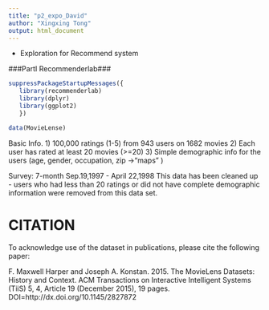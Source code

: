 ```yaml
---
title: "p2_expo_David"
author: "Xingxing Tong"
output: html_document
---
```


- Exploration for Recommend system

###PartI Recommenderlab###

```r
suppressPackageStartupMessages({
   library(recommenderlab)
   library(dplyr) 
   library(ggplot2) 
   })

data(MovieLense)

```


Basic Info.
1) 100,000 ratings (1-5) from 943 users on 1682 movies
2) Each user has rated at least 20 movies (>=20)
3) Simple demographic info for the users (age, gender, occupation, zip ->"maps" )

Survey: 7-month Sep.19,1997 - April 22,1998 
This data has been cleaned up - users who had less than 20 ratings or did not have complete demographic information were removed from this data set.

CITATION
==============================================

To acknowledge use of the dataset in publications, please cite the following paper:

F. Maxwell Harper and Joseph A. Konstan. 2015. The MovieLens Datasets:
History and Context. ACM Transactions on Interactive Intelligent
Systems (TiiS) 5, 4, Article 19 (December 2015), 19 pages.
DOI=http://dx.doi.org/10.1145/2827872




